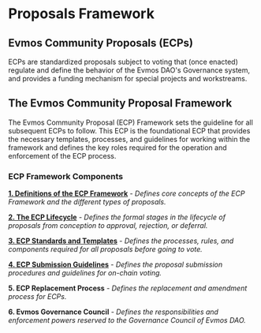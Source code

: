 # Proposals Framework

## Evmos Community Proposals (ECPs)

ECPs are standardized proposals subject to voting that (once enacted) regulate and define the behavior of the Evmos DAO's Governance system, and provides a funding mechanism for special projects and workstreams. 

## The Evmos Community Proposal Framework

The Evmos Community Proposal (ECP) Framework sets the guideline for all subsequent ECPs to follow. This ECP is the foundational ECP that provides the necessary templates, processes, and guidelines for working within the framework and defines the key roles required for the operation and enforcement of the ECP process.

### ECP Framework Components

[**1. Definitions of the ECP Framework**](/governance/proposals/definitions) - *Defines core concepts of the ECP Framework and the different types of proposals.*

[**2. The ECP Lifecycle**](/governance/proposals/lifecycle) - *Defines the formal stages in the lifecycle of proposals from conception to approval, rejection, or deferral.*

[**3. ECP Standards and Templates**](/governance/proposals/templates) - *Defines the processes, rules, and components required for all proposals before going to vote.*

[**4. ECP Submission Guidelines**](/governance/proposals/submission) - *Defines the proposal submission procedures and guidelines for on-chain voting.*

**5. ECP Replacement Process** - *Defines the replacement and amendment process for ECPs.*

**6. Evmos Governance Council** - *Defines the responsibilities and enforcement powers reserved to the Governance Council of Evmos DAO.*


